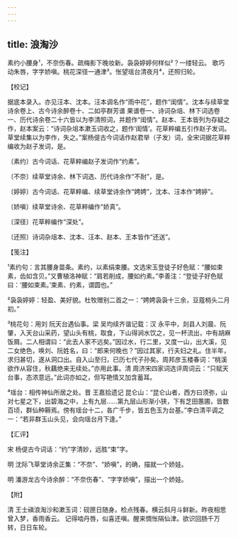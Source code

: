 ```yaml
---
---
---
```

title: 浪淘沙
---







素约小腰身¹，不奈伤春。疏梅影下晚妆新。袅袅婷婷何样似²？一缕轻云。 歌巧动朱唇，字字娇嗔。桃花深径一通津³。怅望瑶台清夜月⁴，还照归轮。

【校记】

据底本录入。亦见汪本、沈本。汪本调名作“雨中花”，题作“闺情”。沈本与续草堂诗余卷上、古今诗余醉卷十、二如亭群芳谱 果谱卷一、诗词杂俎、林下词选卷一、历代诗余卷二十六皆以为李清照词，并题作“闺情”。赵本、王本皆列为存疑之作，赵本案云：“诗词杂俎本漱玉词收之，题作‘闺情’。花草粹编五引作赵子发词。草堂续集以为李作，失之。”案杨偍古今词话作赵君举（子发）词，全宋词据花草粹编收为赵子发词，是。

〔素约〕古今词话、花草粹编赵子发词作“约素”。

〔不奈〕续草堂诗余、林下词选、历代诗余作“不耐”，是。

〔婷婷〕古今词话、花草粹编、续草堂诗余作“娉娉”，沈本、汪本作“娉婷”。

〔娇嗔〕续草堂诗余、花草粹编作“娇真”。

〔深径〕花草粹编作“深处”。

〔还照〕诗词杂俎本、沈本、汪本、赵本、王本皆作“还送”。

【笺注】

¹素约句：言其腰身苗条。素约，以素绢束腰。文选宋玉登徒子好色赋：“腰如束素，齿如含贝。”又曹植洛神赋：“肩若削成，腰如约素。”李善注：“登徒子好色赋曰：‘腰如束素。’束素、约素，谓圆也。”

²袅袅婷婷：轻盈、美好貌。杜牧赠别二首之一：“娉娉袅袅十三余，豆蔻梢头二月初。”

³桃花句：用刘 阮天台遇仙事。梁 吴均续齐谐记载：汉 永平中，剡县人刘晨、阮肇，入天台山采药，望山头有桃，取食，下山得涧水饮之，见一杯流出，中有胡麻饭屑。二人相谓曰：“此去人家不远矣。”因过水，行二里，又度一山，出大溪，见二女绝色，唤刘、阮姓名，曰：“郎来何晚也？”因过其家，行夫妇之礼。住半年，求归甚切，遂从洞口出。自入山至归，已历七代子孙矣。周邦彦玉楼春词：“桃溪欲作从容住，秋藕绝来无续处。”亦用此事。清 周济宋四家词选评周词云：“只赋天台事，态浓意远。”此词亦如之，但写艳情又加含蓄耳。

⁴瑶台：相传神仙所居之处。晋 王嘉拾遗记 昆仑山：“昆仑山者，西方曰须弥，山对七星之下，出碧海之中，上有九层……第九层山形渐小狭，下有芝田蕙圃，皆数百顷，群仙种耨焉。傍有瑶台十二，各广千步，皆五色玉为台基。”李白清平调之一：“若非群玉山头见，会向瑶台月下逢。”

【汇评】

宋 杨偍古今词话：“约”字清妙，远胜“束”字。

明 沈际飞草堂诗余正集：“不奈”、“娇嗔”，的确，描就一个娇娃。

明 潘游龙古今诗余醉：“不奈伤春”、“字字娇嗔”，描出一个娇娃。

【附】

清 王士禛浪淘沙和漱玉词：砚匣日随身。检点残春。横云斜月斗鲜新。昨夜相思曾入梦，香雨香云。 记得啮丹唇，似喜还嗔。醒来惆怅隔仙津。欲识回肠千万转，日日车轮。